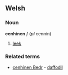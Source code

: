 ==Welsh==
===Noun===
'''cenhinen''' ''f'' (''pl'' cennin)
# [[leek]]
===Related terms===
* [[cenhinen Bedr]] - [[daffodil]]